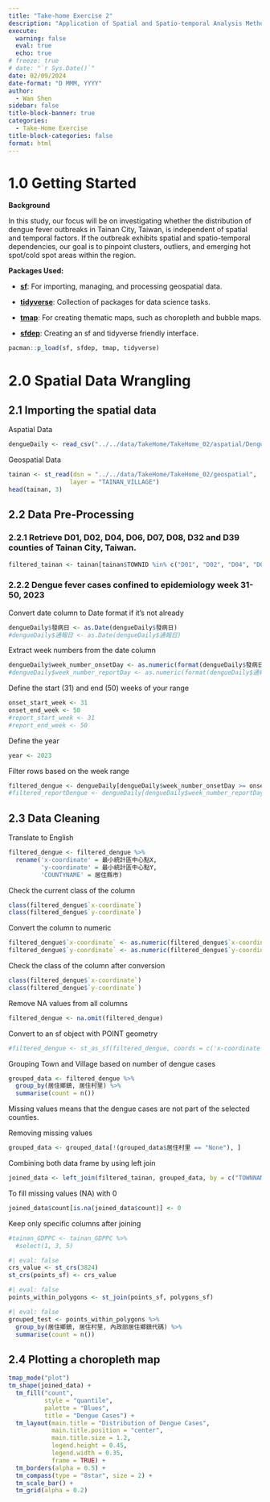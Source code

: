 ```yaml
---
title: "Take-home Exercise 2"
description: "Application of Spatial and Spatio-temporal Analysis Methods to Discover the Distribution of Dengue Fever in Tainan City, Taiwan"
execute: 
  warning: false
  eval: true
  echo: true
# freeze: true
# date: "`r Sys.Date()`"
date: 02/09/2024
date-format: "D MMM, YYYY" 
author: 
  - Wan Shen
sidebar: false
title-block-banner: true
categories:
  - Take-Home Exercise
title-block-categories: false
format: html 
---
```


# 1.0 Getting Started

**Background**

In this study, our focus will be on investigating whether the distribution of dengue fever outbreaks in Tainan City, Taiwan, is independent of spatial and temporal factors. If the outbreak exhibits spatial and spatio-temporal dependencies, our goal is to pinpoint clusters, outliers, and emerging hot spot/cold spot areas within the region.

**Packages Used:**

-   [**sf**](https://cran.r-project.org/web/packages/sf/index.html): For importing, managing, and processing geospatial data.

-   [**tidyverse**](https://www.tidyverse.org/): Collection of packages for data science tasks.

-   [**tmap**](https://cran.r-project.org/web/packages/tmap/index.html): For creating thematic maps, such as choropleth and bubble maps.

-   [**sfdep**](https://sfdep.josiahparry.com/): Creating an sf and tidyverse friendly interface.

```r
pacman::p_load(sf, sfdep, tmap, tidyverse)
```

# 2.0 Spatial Data Wrangling

## 2.1 Importing the spatial data

Aspatial Data

```r
dengueDaily <- read_csv("../../data/TakeHome/TakeHome_02/aspatial/Dengue_Daily.csv")
```

Geospatial Data

```r
tainan <- st_read(dsn = "../../data/TakeHome/TakeHome_02/geospatial", 
                 layer = "TAINAN_VILLAGE")
head(tainan, 3)
```

## 2.2 Data Pre-Processing

### 2.2.1 Retrieve D01, D02, D04, D06, D07, D08, D32 and D39 counties of Tainan City, Taiwan.

```r
filtered_tainan <- tainan[tainan$TOWNID %in% c("D01", "D02", "D04", "D06", "D07", "D08", "D32", "D39"), ]
```

### 2.2.2 Dengue fever cases confined to epidemiology week 31-50, 2023

:::callout-note
Convert date column to Date format if it's not already
:::

```r
dengueDaily$發病日 <- as.Date(dengueDaily$發病日)
#dengueDaily$通報日 <- as.Date(dengueDaily$通報日)
```

Extract week numbers from the date column

```r
dengueDaily$week_number_onsetDay <- as.numeric(format(dengueDaily$發病日, "%V"))
#dengueDaily$week_number_reportDay <- as.numeric(format(dengueDaily$通報日, "%V"))
```

Define the start (31) and end (50) weeks of your range 

```r
onset_start_week <- 31
onset_end_week <- 50
#report_start_week <- 31
#report_end_week <- 50
```

Define the year

```r
year <- 2023
```

Filter rows based on the week range

```r
filtered_dengue <- dengueDaily[dengueDaily$week_number_onsetDay >= onset_start_week & dengueDaily$week_number_onsetDay <= onset_end_week & year(dengueDaily$發病日) == year, ]
#filtered_reportDengue <- dengueDaily[dengueDaily$week_number_reportDay >= report_start_week & dengueDaily$week_number_reportDay <= report_end_week & year(dengueDaily$通報日) == year, ]
```

## 2.3 Data Cleaning 

Translate to English

```r
filtered_dengue <- filtered_dengue %>%
  rename('x-coordinate' = 最小統計區中心點X,
         'y-coordinate' = 最小統計區中心點Y,
         'COUNTYNAME' = 居住縣市)
```

Check the current class of the column

```r
class(filtered_dengue$`x-coordinate`)
class(filtered_dengue$`y-coordinate`)
```

Convert the column to numeric

```r
filtered_dengue$`x-coordinate` <- as.numeric(filtered_dengue$`x-coordinate`)
filtered_dengue$`y-coordinate` <- as.numeric(filtered_dengue$`y-coordinate`)
```

Check the class of the column after conversion

```r
class(filtered_dengue$`x-coordinate`)
class(filtered_dengue$`y-coordinate`)
```

Remove NA values from all columns

```r
filtered_dengue <- na.omit(filtered_dengue)
```

Convert to an sf object with POINT geometry

```r
#filtered_dengue <- st_as_sf(filtered_dengue, coords = c('x-coordinate', 'y-coordinate'), crs = st_crs(filtered_tainan))
```

Grouping Town and Village based on number of dengue cases

```r
grouped_data <- filtered_dengue %>%
  group_by(居住鄉鎮, 居住村里) %>%
  summarise(count = n())
```

:::callout-note
Missing values means that the dengue cases are not part of the selected counties.
:::

Removing missing values

```r
grouped_data <- grouped_data[!(grouped_data$居住村里 == "None"), ]
```

Combining both data frame by using left join

```r
joined_data <- left_join(filtered_tainan, grouped_data, by = c("TOWNNAME" = "居住鄉鎮", "VILLNAME" = "居住村里"))
```

To fill missing values (NA) with 0

```r
joined_data$count[is.na(joined_data$count)] <- 0
```

Keep only specific columns after joining

```r
#tainan_GDPPC <- tainan_GDPPC %>%
  #select(1, 3, 5)
```

```r
#| eval: false
crs_value <- st_crs(3824) 
st_crs(points_sf) <- crs_value
```

```r
#| eval: false
points_within_polygons <- st_join(points_sf, polygons_sf)
```

```r
#| eval: false
grouped_test <- points_within_polygons %>%
  group_by(居住鄉鎮, 居住村里, 內政部居住鄉鎮代碼) %>%
  summarise(count = n())
```

## 2.4 Plotting a choropleth map

```r
tmap_mode("plot")
tm_shape(joined_data) +
  tm_fill("count",
          style = "quantile",
          palette = "Blues",
          title = "Dengue Cases") +
  tm_layout(main.title = "Distribution of Dengue Cases",
            main.title.position = "center",
            main.title.size = 1.2,
            legend.height = 0.45,
            legend.width = 0.35,
            frame = TRUE) +
  tm_borders(alpha = 0.5) +
  tm_compass(type = "8star", size = 2) +
  tm_scale_bar() +
  tm_grid(alpha = 0.2)
```
